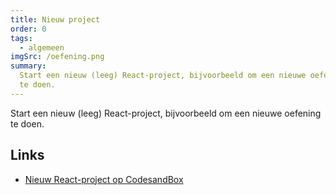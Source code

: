 ```yaml
---
title: Nieuw project
order: 0
tags:
  - algemeen
imgSrc: /oefening.png
summary:
  Start een nieuw (leeg) React-project, bijvoorbeeld om een nieuwe oefening
  te doen.
---
```


Start een nieuw (leeg) React-project, bijvoorbeeld om een nieuwe oefening
te doen.

## Links

- [Nieuw React-project op CodesandBox](https://githubbox.com/annbeemsterboer/reactjs-basis/tree/main/oefeningen/template)

